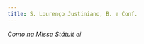 ```yaml
---
title: S. Lourenço Justiniano, B. e Conf.
---
```


<em>Como na Missa Státuit ei</em>


<LinkCard
  href="/missal/comum/11confessorespontifices1"
  title="Confessores Pontífices - Missa Státuit ei Dóminus"
/>
